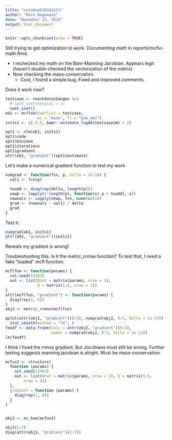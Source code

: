 ```yaml
---
title: "notebook20181123"
author: "Mark Hagemann"
date: "November 23, 2018"
output: html_document
---
```


```r
knitr::opts_chunk$set(echo = TRUE)
```


Still trying to get optimization to work. Documenting math in reports/mcflo-math.Rmd.

- I rechecked my math on the Bam-Manning Jacobian. Appears legit (haven't double-checked the vectorization of the matrix)
- Now checking the mass-conservation.
    - Cool, I found a simple bug. Fixed and improved comments.
    
Does it work now? 

```r
testcase <- reachdata$Ganges %>% 
  # swot_sset(keeploc = 1)
  swot_sset()
ob1 <- mcflob(swotlist = testcase, 
              mc = "mean", fl = "bam_man")
inits1 <- c(-3.5, bamr::estimate_logA0(testcase$W) + 2)

opt1 <- nlm(ob1, inits1)
opt1$code
opt1$minimum
opt1$iterations
opt1$gradient
attr(ob1, "gradient")(opt1$estimate)
```

Let's make a numerical gradient function to test my work

```r
numgrad <- function(fcn, p, delta = 1e-10) {
  val1 <- fcn(p)
  
  toadd <- diag(rep(delta, length(p)))
  newp <- lapply(1:length(p), function(x) p + toadd[, x])
  newvals <- vapply(newp, fcn, numeric(1))
  grad <- (newvals - val1) / delta
  grad
}
```

Test it.

```r
numgrad(ob1, inits1)
attr(ob1, "gradient")(inits1)
```

Reveals my gradient is wrong!

Troubleshooting this. Is it the metric_rrmse function? To test that, I need a fake "loaded" mcfl function. 

```r

mcflfun <- function(params) {
  set.seed(12493)
  out <- list(Qhat = matrix(params, nrow = 1), 
              Q = matrix(1:6, nrow = 1))
}
attr(mcflfun, "gradient") <- function(params) {
  diag(rep(1, 6))
}
obj2 <- metric_rrmse(mcflfun)

qplot(attr(obj2, "gradient")(0:5), numgrad(obj2, 0:5, delta = 1e-13)) +
  stat_smooth(method = "lm", )
foodf <- data.frame(calc = attr(obj2, "gradient")(0:5),
                    numer = numgrad(obj2, 0:5, delta = 1e-14))
lm(foodf)
```

I think I fixed the rrmse gradient. But Jocobians must still be wrong. Further testing suggests manning jacobian is alright. Must be mass-conservation. 


```r
mcfun2 <- structure(
  function (params) {
    set.seed(12493)
    out <- list(Qhat = matrix(params, nrow = 2), Q = matrix(1:6, 
        nrow = 2))
  }, 
  gradient = function (params) {
    diag(rep(1, 6))
  }
)


obj3 <- mc_bam(mcfun2)

obj3(2:7)
diag(attr(obj3, "gradient")(2:7))

```


